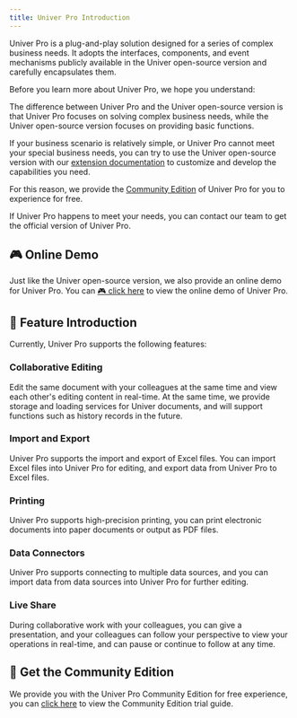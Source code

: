```yaml
---
title: Univer Pro Introduction
---
```


Univer Pro is a plug-and-play solution designed for a series of complex business needs. It adopts the interfaces, components, and event mechanisms publicly available in the Univer open-source version and carefully encapsulates them.

Before you learn more about Univer Pro, we hope you understand:

The difference between Univer Pro and the Univer open-source version is that Univer Pro focuses on solving complex business needs, while the Univer open-source version focuses on providing basic functions.

If your business scenario is relatively simple, or Univer Pro cannot meet your special business needs, you can try to use the Univer open-source version with our [extension documentation](/guides/customization) to customize and develop the capabilities you need.

For this reason, we provide the [Community Edition](/pro/enterprises/trial-version) of Univer Pro for you to experience for free.

If Univer Pro happens to meet your needs, you can contact our team to get the official version of Univer Pro.

## 🎮 Online Demo

Just like the Univer open-source version, we also provide an online demo for Univer Pro. You can [🎮 click here](/pro-examples/) to view the online demo of Univer Pro.

## 🌟 Feature Introduction

Currently, Univer Pro supports the following features:

### Collaborative Editing

Edit the same document with your colleagues at the same time and view each other's editing content in real-time. At the same time, we provide storage and loading services for Univer documents, and will support functions such as history records in the future.

### Import and Export

Univer Pro supports the import and export of Excel files. You can import Excel files into Univer Pro for editing, and export data from Univer Pro to Excel files.

### Printing

Univer Pro supports high-precision printing, you can print electronic documents into paper documents or output as PDF files.

### Data Connectors

Univer Pro supports connecting to multiple data sources, and you can import data from data sources into Univer Pro for further editing.

### Live Share

During collaborative work with your colleagues, you can give a presentation, and your colleagues can follow your perspective to view your operations in real-time, and can pause or continue to follow at any time.

## 🍺 Get the Community Edition

We provide you with the Univer Pro Community Edition for free experience, you can [click here](/pro/enterprises/trial-version) to view the Community Edition trial guide.

